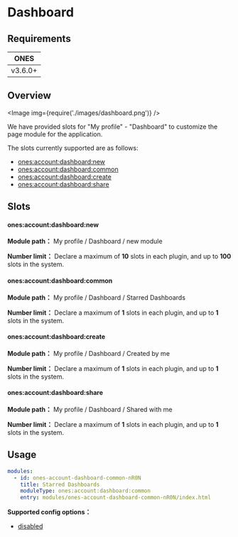 # Dashboard

## Requirements

|  ONES   |
| :-----: |
| v3.6.0+ |

## Overview

<Image img={require('./images/dashboard.png')} />

We have provided slots for "My profile" - "Dashboard" to customize the page module for the application.

The slots currently supported are as follows:

- [ones:account:dashboard:new](#onesaccountdashboardnew)
- [ones:account:dashboard:common](#onesaccountdashboardcommon)
- [ones:account:dashboard:create](#onesaccountdashboardcreate)
- [ones:account:dashboard:share](#onesaccountdashboardshare)

## Slots

#### ones:account:dashboard:new

**Module path：** My profile / Dashboard / new module

**Number limit：** Declare a maximum of **10** slots in each plugin, and up to **100** slots in the system.

#### ones:account:dashboard:common

**Module path：** My profile / Dashboard / Starred Dashboards

**Number limit：** Declare a maximum of **1** slots in each plugin, and up to **1** slots in the system.

#### ones:account:dashboard:create

**Module path：** My profile / Dashboard / Created by me

**Number limit：** Declare a maximum of **1** slots in each plugin, and up to **1** slots in the system.

#### ones:account:dashboard:share

**Module path：** My profile / Dashboard / Shared with me

**Number limit：** Declare a maximum of **1** slots in each plugin, and up to **1** slots in the system.

## Usage

```yaml
modules:
  - id: ones-account-dashboard-common-nR0N
    title: Starred Dashboards
    moduleType: ones:account:dashboard:common
    entry: modules/ones-account-dashboard-common-nR0N/index.html
```

**Supported config options：**

- [disabled](../../../../../reference/config/plugin.yaml#disabled)
